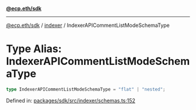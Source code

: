 [**@ecp.eth/sdk**](../../index.mdx)

***

[@ecp.eth/sdk](/sdk-reference/index.mdx) / [indexer](/sdk-reference/indexer/index.mdx) / IndexerAPICommentListModeSchemaType

# Type Alias: IndexerAPICommentListModeSchemaType

```ts
type IndexerAPICommentListModeSchemaType = "flat" | "nested";
```

Defined in: [packages/sdk/src/indexer/schemas.ts:152](https://github.com/ecp-eth/comments-monorepo/blob/main/packages/sdk/src/indexer/schemas.ts#L152)
